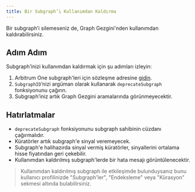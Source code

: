 ```yaml
---
title: Bir Subgraph’i Kullanımdan Kaldırma
---
```


Bir subgraph’i silemeseniz de, Graph Gezgini'nden kullanımdan kaldırabilirsiniz.

## Adım Adım

Subgraph’inizi kullanımdan kaldırmak için şu adımları izleyin:

1. Arbitrum One subgraph'leri için sözleşme adresine [gidin](https://arbiscan.io/address/0xec9A7fb6CbC2E41926127929c2dcE6e9c5D33Bec#writeProxyContract).
2. `SubgraphID`’nizi argüman olarak kullanarak `deprecateSubgraph` fonksiyonunu çağırın.
3. Subgraph’iniz artık Graph Gezgini aramalarında görünmeyecektir.

## Hatırlatmalar

- `deprecateSubgraph` fonksiyonunu subgraph sahibinin cüzdanı çağırmalıdır.
- Küratörler artık subgraph'e sinyal veremeyecek.
- Subgraph'e halihazırda sinyal vermiş küratörler, sinyallerini ortalama hisse fiyatından geri çekebilir.
- Kullanımdan kaldırılmış subgraph'lerde bir hata mesajı görüntülenecektir.

> Kullanımdan kaldırılmış subgraph ile etkileşimde bulunduysanız bunu kullanıcı profilinizde "Subgraph'ler", "Endeksleme" veya "Kürasyon" sekmesi altında bulabilirsiniz.
